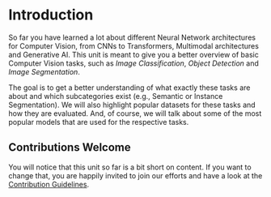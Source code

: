 # Introduction

So far you have learned a lot about different Neural Network architectures for Computer Vision, from CNNs to Transformers, Multimodal architectures and Generative AI.
This unit is meant to give you a better overview of basic Computer Vision tasks, such as _Image Classification_, _Object Detection_ and _Image Segmentation_.

The goal is to get a better understanding of what exactly these tasks are about and which subcategories exist (e.g., Semantic or Instance Segmentation).
We will also highlight popular datasets for these tasks and how they are evaluated. And, of course, we will talk about some of the most popular models that are used for the respective tasks.

## Contributions Welcome

You will notice that this unit so far is a bit short on content. If you want to change that, you are happily invited to join our efforts and have a look at the [Contribution Guidelines](../../../CONTRIBUTING.md).
